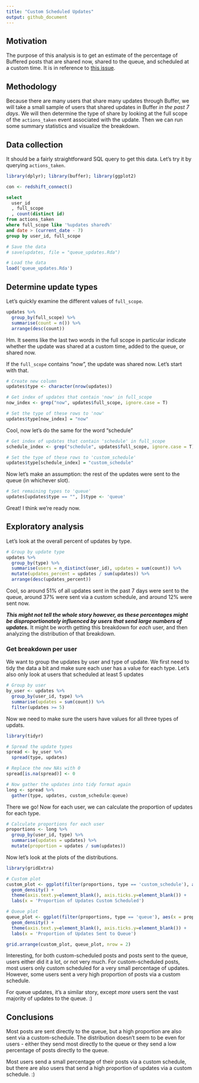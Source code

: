 ```yaml
---
title: "Custom Scheduled Updates"
output: github_document
---
```


## Motivation
The purpose of this analysis is to get an estimate of the percentage of Buffered posts that are shared now, shared to the queue, and scheduled at a custom time. It is in reference to [this issue](https://github.com/bufferapp/data-team/issues/63).

## Methodology
Because there are many users that share many updates through Buffer, we will take a small sample of users that shared updates in Buffer _in the past 7 days_. We will then determine the type of share by looking at the full scope of the `actions_taken` event associated with the update. Then we can run some summary statistics and visualize the breakdown.

## Data collection
It should be a fairly straightforward SQL query to get this data. Let's try it by querying `actions_taken`.

```r
library(dplyr); library(buffer); library(ggplot2)
```

```r
con <- redshift_connect()
```

```sql
select
  user_id
  , full_scope
  , count(distinct id)
from actions_taken
where full_scope like '%updates shared%'
and date > (current_date - 7)
group by user_id, full_scope
```

```r
# Save the data
# save(updates, file = "queue_updates.Rda")

# Load the data
load('queue_updates.Rda')
```

## Determine update types
Let's quickly examine the different values of `full_scope`.

```r
updates %>%
  group_by(full_scope) %>%
  summarise(count = n()) %>%
  arrange(desc(count))
```

Hm. It seems like the last two words in the full scope in particular indicate whether the update was shared at a custom time, added to the queue, or shared now. 

If the `full_scope` contains "now", the update was shared now. Let's start with that.

```r
# Create new column
updates$type <- character(nrow(updates))

# Get index of updates that contain 'now' in full_scope
now_index <- grep("now", updates$full_scope, ignore.case = T)

# Set the type of these rows to 'now'
updates$type[now_index] = "now"
```

Cool, now let's do the same for the word "schedule"

```r
# Get index of updates that contain 'schedule' in full_scope
schedule_index <- grep("schedule", updates$full_scope, ignore.case = T)

# Set the type of these rows to 'custom_schedule'
updates$type[schedule_index] = "custom_schedule"
```

Now let's make an assumption: the rest of the updates were sent to the queue (in whichever slot).

```r
# Set remaining types to 'queue'
updates[updates$type == "", ]$type <- 'queue'
```

Great! I think we're ready now. 

## Exploratory analysis
Let's look at the overall percent of updates by type.

```r
# Group by update type
updates %>% 
  group_by(type) %>%
  summarise(users = n_distinct(user_id), updates = sum(count)) %>%
  mutate(updates_percent = updates / sum(updates)) %>%
  arrange(desc(updates_percent))
```

Cool, so around 51% of all updates sent in the past 7 days were sent to the queue, around 37% were sent via a custom schedule, and around 12% were sent now.

**_This might not tell the whole story however, as these percentages might be disproportionately influenced by users that send large numbers of updates._** It might be worth getting this breakdown for _each_ user, and then analyzing the distribution of that breakdown.

### Get breakdown per user
We want to group the updates by user and type of update. We first need to tidy the data a bit and make sure each user has a value for each type. Let's also only look at users that scheduled at least 5 updates

```r
# Group by user
by_user <- updates %>%
  group_by(user_id, type) %>%
  summarise(updates = sum(count)) %>%
  filter(updates >= 5)
``` 

Now we need to make sure the users have values for all three types of updats.

```r
library(tidyr)

# Spread the update types
spread <- by_user %>%
  spread(type, updates)

# Replace the new NAs with 0
spread[is.na(spread)] <- 0

# Now gather the updates into tidy format again
long <- spread %>%
  gather(type, updates, custom_schedule:queue)
```

There we go! Now for each user, we can calculate the proportion of updates for each type.

```r
# Calculate proportions for each user
proportions <- long %>%
  group_by(user_id, type) %>%
  summarise(updates = updates) %>%
  mutate(proportion = updates / sum(updates))
```

Now let's look at the plots of the distributions. 
```r
library(gridExtra)

# Custom plot
custom_plot <- ggplot(filter(proportions, type == 'custom_schedule'), aes(x = proportion)) + 
  geom_density() + 
  theme(axis.text.y=element_blank(), axis.ticks.y=element_blank()) +
  labs(x = 'Proportion of Updates Custom Scheduled')

# Queue plot
queue_plot <- ggplot(filter(proportions, type == 'queue'), aes(x = proportion)) + 
  geom_density() + 
  theme(axis.text.y=element_blank(), axis.ticks.y=element_blank()) +
  labs(x = 'Proportion of Updates Sent to Queue')

grid.arrange(custom_plot, queue_plot, nrow = 2)
```

Interesting, for both custom-scheduled posts and posts sent to the queue, users either did it a lot, or not very much. For custom-scheduled posts, most users only custom scheduled for a very small percentage of updates. However, some users sent a very high proportion of posts via a custom schedule.

For queue updates, it's a similar story, except _more_ users sent the vast majority of updates to the queue. :) 

## Conclusions
Most posts are sent directly to the queue, but a high proportion are also sent via a custom-schedule. The distribution doesn't seem to be even for users - either they send most directly to the queue or they send a low percentage of posts directly to the queue. 

Most users send a small percentage of their posts via a custom schedule, but there are also users that send a high proportion of updates via a custom schedule. :) 